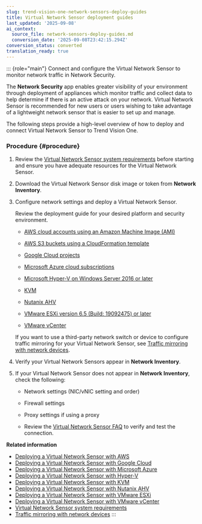 ```yaml
---
slug: trend-vision-one-network-sensors-deploy-guides
title: Virtual Network Sensor deployment guides
last_updated: '2025-09-08'
ai_context:
  source_file: network-sensors-deploy-guides.md
  conversion_date: '2025-09-08T23:42:15.294Z'
conversion_status: converted
translation_ready: true
---
```


::: {role="main"}
Connect and configure the Virtual Network Sensor to monitor network traffic in Network Security.

The **Network Security** app enables greater visibility of your environment through deployment of appliances which monitor traffic and collect data to help determine if there is an active attack on your network. Virtual Network Sensor is recommended for new users or users wishing to take advantage of a lightweight network sensor that is easier to set up and manage.

The following steps provide a high-level overview of how to deploy and connect Virtual Network Sensor to Trend Vision One.

### Procedure {#procedure}

1.  Review the [Virtual Network Sensor system requirements](network-sensor-sys-reqs.mdx) before starting and ensure you have adequate resources for the Virtual Network Sensor.

2.  Download the Virtual Network Sensor disk image or token from **Network Inventory**.

3.  Configure network settings and deploy a Virtual Network Sensor.

    Review the deployment guide for your desired platform and security environment.

    - [AWS cloud accounts using an Amazon Machine Image (AMI)](virtual-network-sensor-aws.mdx)

    - [AWS S3 buckets using a CloudFormation template](deploy-vns-cf-template.mdx)

    - [Google Cloud projects](launching-vns-instance-google-cloud.mdx)

    - [Microsoft Azure cloud subscriptions](deploy-network-sensor-azure.mdx)

    - [Microsoft Hyper-V on Windows Server 2016 or later](deploy-network-sensor-hyper-v.mdx)

    - [KVM](deploy-network-sensor-kvm.mdx)

    - [Nutanix AHV](deploy-vns-with-nutanix-ahv.mdx)

    - [VMware ESXi version 6.5 (Build: 19092475) or later](network-sensor-vmware-esxi.mdx)

    - [VMware vCenter](network-sensor-vmware-vcenter.mdx)

    If you want to use a third-party network switch or device to configure traffic mirroring for your Virtual Network Sensor, see [Traffic mirroring with network devices](traffic-mirroring-network-devices.mdx).

4.  Verify your Virtual Network Sensors appear in **Network Inventory**.

5.  If your Virtual Network Sensor does not appear in **Network Inventory**, check the following:

    - Network settings (NIC/vNIC setting and order)

    - Firewall settings

    - Proxy settings if using a proxy

    - Review the [Virtual Network Sensor FAQ](virtual-network-sensor-faqs.mdx) to verify and test the connection.

**Related information**

- [Deploying a Virtual Network Sensor with AWS](virtual-network-sensor-aws.md "Deploy a Virtual Network Sensor to your AWS cloud environment.")
- [Deploying a Virtual Network Sensor with Google Cloud](deploying-vns-google-cloud.md "Deploy a Virtual Network Sensor to your Google Cloud environment.")
- [Deploying a Virtual Network Sensor with Microsoft Azure](deploy-network-sensor-azure.md "Deploy your Virtual Network Sensor to your Azure cloud environment.")
- [Deploying a Virtual Network Sensor with Hyper-V](deploy-network-sensor-hyper-v.md "Learn how to deploy your own Virtual Network Sensor with Microsoft Hyper-V.")
- [Deploying a Virtual Network Sensor with KVM](deploy-network-sensor-kvm.md "Learn how to deploy your own Virtual Network Sensor with KVM, using Red Hat Enterprise Linux 9.2 as an example.")
- [Deploying a Virtual Network Sensor with Nutanix AHV](deploy-vns-with-nutanix-ahv.md "Learn how to deploy your own Virtual Network Sensor on Nutanix AHV.")
- [Deploying a Virtual Network Sensor with VMware ESXi](network-sensor-vmware-esxi.md "Learn how to deploy your own Virtual Network Sensor on VMware ESXi.")
- [Deploying a Virtual Network Sensor with VMware vCenter](network-sensor-vmware-vcenter.md "Learn how to deploy your own Virtual Network Sensor on VMware vCenter.")
- [Virtual Network Sensor system requirements](network-sensor-system-requirements.md "View the system requirements for Virtual Network Sensor.")
- [Traffic mirroring with network devices](traffic-mirroring-network-devices.md "Information regarding traffic mirroring with physical switches and network devices.")
:::
